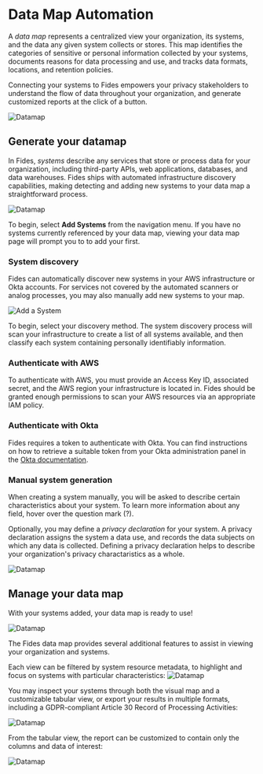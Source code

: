 # Data Map Automation

A _data map_ represents a centralized view your organization, its systems, and the data any given system collects or stores. This map identifies the categories of sensitive or personal information collected by your systems, documents reasons for data processing and use, and tracks data formats, locations, and retention policies. 

Connecting your systems to Fides empowers your privacy stakeholders to understand the flow of data throughout your organization, and generate customized reports at the click of a button.

![Datamap](../../public/assets/img/enterprise/datamap_overview.png)

## Generate your datamap

In Fides, _systems_ describe any services that store or process data for your organization, including third-party APIs, web applications, databases, and data warehouses. Fides ships with automated infrastructure discovery capabilities, making detecting and adding new systems to your data map a straightforward process.

![Datamap](../../public/assets/img/enterprise/datamap_generate.png)

To begin, select **Add Systems** from the navigation menu. If you have no systems currently referenced by your data map, viewing your data map page will prompt you to to add your first.

### System discovery

Fides can automatically discover new systems in your AWS infrastructure or Okta accounts. For services not covered by the automated scanners or analog processes, you may also manually add new systems to your map.

![Add a System](../../public/assets/img/enterprise/systems_add.png)

To begin, select your discovery method. The system discovery process will scan your infrastructure to create a list of all systems available, and then classify each system containing personally identifiably information.

### Authenticate with AWS

To authenticate with AWS, you must provide an Access Key ID, associated secret, and the AWS region your infrastructure is located in. Fides should be granted enough permissions to scan your AWS resources via an appropriate IAM policy.

### Authenticate with Okta
Fides requires a token to authenticate with Okta. You can find instructions on how to retrieve a suitable token from your Okta administration panel in the [Okta documentation](https://help.okta.com/oie/en-us/Content/Topics/Security/API.htm).

### Manual system generation
When creating a system manually, you will be asked to describe certain characteristics about your system. To learn more information about any field, hover over the question mark (?). 

Optionally, you may define a _privacy declaration_ for your system. A privacy declaration assigns the system a data use, and records the data subjects on which any data is collected. Defining a privacy declaration helps to describe your organization's privacy charactaristics as a whole.

![Datamap](../../public/assets/img/enterprise/systems_declaration.png)

## Manage your data map

With your systems added, your data map is ready to use! 

![Datamap](../../public/assets/img/enterprise/datamap_overview.png)

The Fides data map provides several additional features to assist in viewing your organization and systems. 

Each view can be filtered by system resource metadata, to highlight and focus on systems with particular characteristics:
![Datamap](../../public/assets/img/enterprise/datamap_filter.png)

You may inspect your systems through both the visual map and a customizable tabular view, or export your results in multiple formats, including a GDPR-compliant Article 30 Record of Processing Activities: 

![Datamap](../../public/assets/img/enterprise/datamap_report.png)

From the tabular view, the report can be customized to contain only the columns and data of interest:

![Datamap](../../public/assets/img/enterprise/datamap_settings.png)

